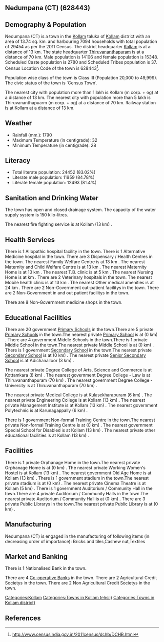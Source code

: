 {{Infobox settlement
| name=Nedumpana (CT)
| native_name=
| native_name_lang=
| other_name=
| nickname=
| settlement_type=Town
| image_skyline=
| image_alt=
| image_caption=
| pushpin_map=India Kerala
| pushpin_label_position=right
| pushpin_map_alt=
| pushpin_map_caption=Location in Kerala, India
| latd=
| latm=
| lats=
| latNS=
| longd=
| longm=
| longs=
| longEW=
| coordinates_display=inline,title
| subdivision_type=Country
| subdivision_name={{flag|India}}
| subdivision_type1=[[States and territories of India|State]]
| subdivision_name1=Kerala 
| subdivision_type2=[[List of districts of India|District]]
| subdivision_name2=Kollam
| subdivision_type3=Tahsil
| subdivision_name3=Kollam
| website=
| established_title=<!-- Established -->
| established_date=
| founder=
| named_for=
| government_type=
| governing_body=
| unit_pref=Metric
| area_footnotes=
| area_rank=
| area_total_km2=13.74
| elevation_footnotes=
| elevation_m=
| population_total=29454
| population_as_of=2011
| population_rank=
| population_density_km2=2143
| population_demonym=
| population_footnotes=
| demographics_type1=Languages=
| demographics1_title1=Official=
| demographics1_info1=[[Malayalam language|Malayalam]]
| timezone1=[[Indian Standard Time|IST]]
| utc_offset1==+5:30
| postal_code_type=[[Postal Index Number|PIN]]
| postal_code=
| area_code_type=Telephone code
| area_code=
| registration_plate=
| blank1_name_sec1=Nearest city
| blank1_info_sec1=[[Kollam (m corp. + og) ]]
| blank2_name_sec1=[[Human sex ratio|Sex ratio]]
| blank2_info_sec1=1088
| blank3_name_sec1=Literacy
| blank3_info_sec1=83.02%
| blank1_name_sec2=[[2011 Census of India|2011 census]] code
| blank1_info_sec2=628443
| footnotes=
}}

== Nedumpana (CT) (628443) ==

== Demography & Population ==

Nedumpana (CT) is a town in the [[Kollam]] taluka of [[Kollam]] district with an area of 13.74 sq. km. and harbouring 7094 households with total population of 29454 as per the 2011 Census. The district headquarter [[Kollam]] is at a distance of 13 km. The state headquarter [[Thiruvananthapuram]] is at a distance of 70 km. Male population is 14106 and female population is 15348. Scheduled Caste population is 2780 and Scheduled Tribes population is 37. Census Location Code of the town is 628443<ref>http://www.censusindia.gov.in/2011census/dchb/DCHB.html</ref>.

Population wise class of the town is Class III (Population 20,000 to 49,999).
The civic status of the town is 'Census Town'.

The nearest city with population more than 1 lakh is Kollam (m corp. + og)  at a distance of 13 km. The nearest city with population more than 5 lakh is Thiruvananthapuarm (m corp. + og) at a distance of 70 km. Railway station is at Kollam at a distance of 13 km.


== Weather ==  
* Rainfall (mm.): 1790 
* Maximum Temperature (in centigrade): 32
* Minimum Temperature (in centigrade): 28


== Literacy ==  
* Total literate population: 24452 (83.02%)
* Literate male population: 11959 (84.78%)
* Literate female population: 12493 (81.4%)


== Sanitation and Drinking Water ==  
The town has open and closed drainage system.
The capacity of the water supply system is 150 kilo-litres.

The nearest fire fighting service is at Kollam (13 km) .


== Health Services ==
There is 1 Allopathic hospital facility in the town.
There is 1 Alternative Medicine hospital in the town.
There are 3 Dispensary / Health Centres in the town.
The nearest Family Welfare Centre is at 13 km .
The nearest Maternity and Child Welfare Centre is at 13 km .
The nearest Maternity Home is at 13 km .
The nearest T.B. clinic is at 5 km .
The nearest Nursing Home is at  km .
There are 2 Veterinary hospitals in the town.
The nearest Mobile health clinic is at 13 km .
The nearest Other medical amenities is at 24 km .
There are 2 Non-Government out-patient facilitys in the town.
There are 2 Non-Government in and out patient facilitys in the town.

There are 8 Non-Government medicine shops in the town.


== Educational Facilities ==
There are 20 government [[Primary School]]s in the town.There are 5 private [[Primary School]]s in the town.The nearest private [[Primary School]] is at  (0 km) .
There are 4 government Middle Schools in the town.There is 1 private Middle School in the town.The nearest private Middle School is at  (0 km) .
There is 1 government [[Secondary School]] in the town.The nearest private [[Secondary School]] is at  (0 km) .
The nearest private [[Senior Secondary School]] is at Adichanalloor  (3 km) .
 
 
 
 
 
The nearest private Degree College of Arts, Science and Commerce is at Kottamkara (8 km) .
The nearest government Degree College - Law is at Thiruvananthapuram (70 km) .
The nearest government Degree College - University is at Thiruvananthapuram (70 km) .
 
The nearest private Medical College is at Kulasekharapuram (6 km) .
The nearest private Engineering College is at Kollam (13 km) .
The nearest private Management Institute is at Kollam (13 km) .
The nearest government Polytechnic is at Karunagappally (6 km) .
 
There is 1 government Non-formal Training Centre in the town.The nearest private Non-formal Training Centre is at  (0 km) .
The nearest government Special School for Disabled is at Kollam (13 km) .
The nearest private other educational facilities is at Kollam (13 km) .


== Facilities ==
There is 1 private Orphanage Home in the town.The nearest private Orphanage Home is at  (0 km) .
The nearest private Working Women's Hostel is at Kollam (13 km) .
The nearest government Old Age Home is at Kollam (13 km) .
There is 1 government stadium in the town.The nearest private stadium is at  (0 km) .
The nearest private Cinema Theatre is at Kollam (5 km) .
There is 1 government Auditorium / Community Hall in the town.There are 4 private Auditorium / Community Halls in the town.The nearest private Auditorium / Community Hall is at  (0 km) .
There are 3 private Public Librarys in the town.The nearest private Public Library is at  (0 km) .


== Manufacturing ==
Nedumpana (CT) is engaged in the manufacturing of following items (in decreasing order of importance): Bricks and tiles,Cashew nut,Textiles


== Market and Banking ==
There is 1 Nationalised Bank in the town.

There are 4 [[Co-operative Bank]]s in the town.
There are 2 Agricultural Credit Societys in the town.
There are 2 Non Agricultural Credit Societys in the town.


[[Categories:Kollam]]
[[Categories:Towns in Kollam tehsil)]]
[[Categories:Towns in Kollam district)]]


== References ==
{{Reflist}}


